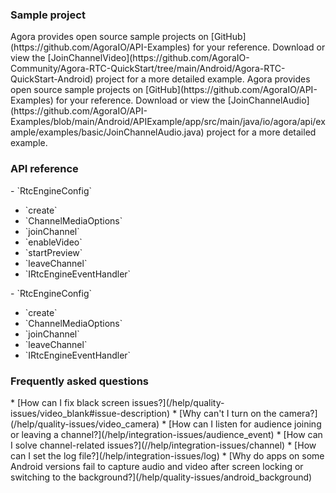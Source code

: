 <PlatformWrapper platform = "android">

### Sample project

<ProductWrapper notAllowed="voice-calling">
Agora provides open source sample projects on [GitHub](https://github.com/AgoraIO/API-Examples) for your reference. Download or view the [JoinChannelVideo](https://github.com/AgoraIO-Community/Agora-RTC-QuickStart/tree/main/Android/Agora-RTC-QuickStart-Android) project for a more detailed example.
</ProductWrapper>

<ProductWrapper product="voice-calling">
Agora provides open source sample projects on [GitHub](https://github.com/AgoraIO/API-Examples) for your reference. Download or view the [JoinChannelAudio](https://github.com/AgoraIO/API-Examples/blob/main/Android/APIExample/app/src/main/java/io/agora/api/example/examples/basic/JoinChannelAudio.java) project for a more detailed example.
</ProductWrapper>

### API reference

<ProductWrapper notAllowed="voice-calling">
- <Link to="{{Global.API_REF_ANDROID_ROOT}}/class_rtcengineconfig.html">`RtcEngineConfig`</Link>

- <Link to="{{Global.API_REF_ANDROID_ROOT}}/class_irtcengine.html#api_irtcengine_create">`create`</Link>

- <Link to="{{Global.API_REF_ANDROID_ROOT}}/class_channelmediaoptions.html">`ChannelMediaOptions`</Link>

- <Link to="{{Global.API_REF_ANDROID_ROOT}}/class_irtcengine.html#api_irtcengine_joinchannel2">`joinChannel`</Link>

- <Link to="{{Global.API_REF_ANDROID_ROOT}}/class_irtcengine.html#api_irtcengine_enablevideo">`enableVideo`</Link>

- <Link to="{{Global.API_REF_ANDROID_ROOT}}/class_irtcengine.html#api_irtcengine_startpreview">`startPreview`</Link>

- <Link to="{{Global.API_REF_ANDROID_ROOT}}/class_irtcengine.html#api_irtcengine_leavechannel">`leaveChannel`</Link>

- <Link to="{{Global.API_REF_ANDROID_ROOT}}/class_irtcengineeventhandler.html#class_irtcengineeventhandler">`IRtcEngineEventHandler`</Link>
</ProductWrapper>

<ProductWrapper product="voice-calling">
- <Link to="{{Global.API_REF_ANDROID_ROOT_VOICE_SDK}}/class_rtcengineconfig.html">`RtcEngineConfig`</Link>

- <Link to="{{Global.API_REF_ANDROID_ROOT_VOICE_SDK}}/class_irtcengine.html#api_irtcengine_create">`create`</Link>

- <Link to="{{Global.API_REF_ANDROID_ROOT_VOICE_SDK}}/class_channelmediaoptions.html">`ChannelMediaOptions`</Link>

- <Link to="{{Global.API_REF_ANDROID_ROOT_VOICE_SDK}}/class_irtcengine.html#api_irtcengine_joinchannel2">`joinChannel`</Link>

- <Link to="{{Global.API_REF_ANDROID_ROOT_VOICE_SDK}}/class_irtcengine.html#api_irtcengine_leavechannel">`leaveChannel`</Link>

- <Link to="{{Global.API_REF_ANDROID_ROOT_VOICE_SDK}}/class_irtcengineeventhandler.html#class_irtcengineeventhandler">`IRtcEngineEventHandler`</Link>
</ProductWrapper>

### Frequently asked questions
<ProductWrapper notAllowed="voice-calling">
* [How can I fix black screen issues?](/help/quality-issues/video_blank#issue-description)
* [Why can't I turn on the camera?](/help/quality-issues/video_camera)
</ProductWrapper>
* [How can I listen for audience joining or leaving a channel?](/help/integration-issues/audience_event)
* [How can I solve channel-related issues?](//help/integration-issues/channel)
* [How can I set the log file?](/help/integration-issues/log)
* [Why do apps on some Android versions fail to capture audio and video after screen locking or switching to the background?](/help/quality-issues/android_background)

</PlatformWrapper>